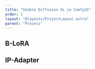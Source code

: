```yaml
---
title: "Stable Diffusion XL in ComfyUI"
order: 2
layout: "@layouts/ProjectLayout.astro"
parent: "Prozess"
---
```



## B-LoRA

<Reference 
  title="B-LoRA: Efficient Fine-Tuning of Large Diffusion Models with Balanced Low-Rank Adaptation" 
  authors="Wang, Y., Zhang, L., Lin, J., & Liu, Z." 
  year="2024" 
  link="https://arxiv.org/abs/2405.13495" />



## IP-Adapter


